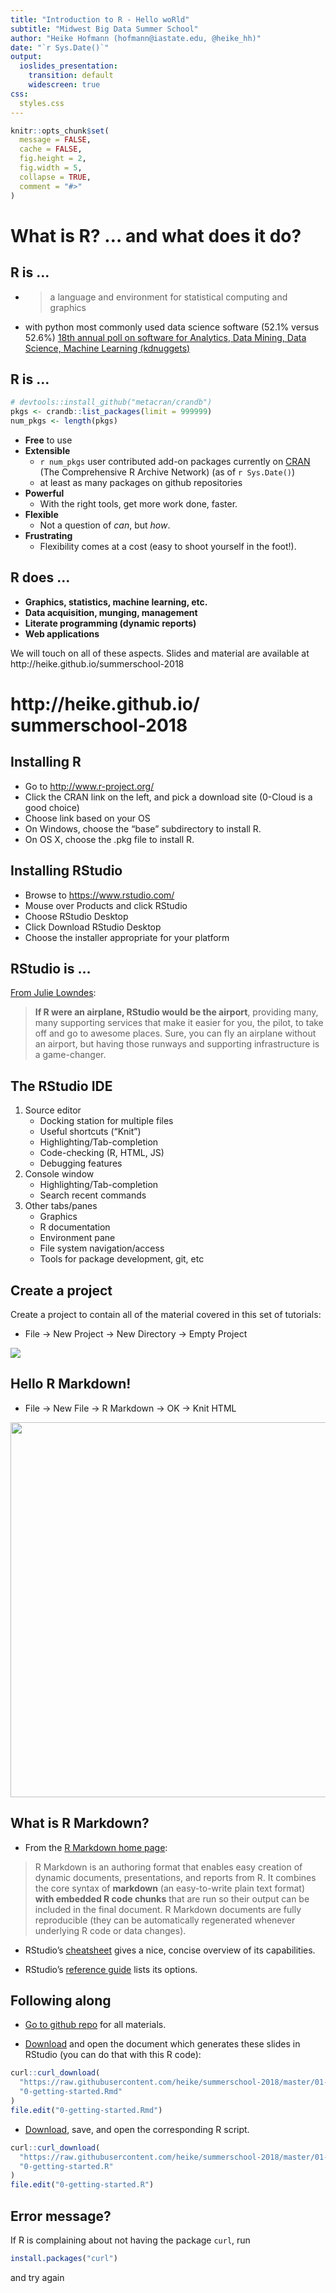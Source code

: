 ```yaml
---
title: "Introduction to R - Hello woRld"
subtitle: "Midwest Big Data Summer School"
author: "Heike Hofmann (hofmann@iastate.edu, @heike_hh)"
date: "`r Sys.Date()`"
output:
  ioslides_presentation:
    transition: default
    widescreen: true
css:
  styles.css
---
```


```r
knitr::opts_chunk$set(
  message = FALSE,
  cache = FALSE,
  fig.height = 2,
  fig.width = 5,
  collapse = TRUE,
  comment = "#>"
)
```

# What is R? ... and what does it do?

## R  is ...

* <blockquote> a language and environment for statistical computing and graphics
</blockquote>
* with python most commonly used data science software (52.1% versus 52.6%) [18th annual poll on software for Analytics, Data Mining, Data Science, Machine Learning (kdnuggets)](http://www.kdnuggets.com/2017/05/poll-analytics-data-science-machine-learning-software-leaders.html)

## R is ...

```r
# devtools::install_github("metacran/crandb")
pkgs <- crandb::list_packages(limit = 999999)
num_pkgs <- length(pkgs)
```

* __Free__ to use
* __Extensible__
    * `r num_pkgs` user contributed add-on packages currently on [CRAN](https://cran.r-project.org/) (The Comprehensive R Archive Network) (as of `r Sys.Date()`)
    * at least as many packages on github repositories
* __Powerful__
    * With the right tools, get more work done, faster.
* __Flexible__
    * Not a question of _can_, but _how_.
* __Frustrating__
    * Flexibility comes at a cost (easy to shoot yourself in the foot!).



## R does ...

* __Graphics, statistics, machine learning, etc.__
* __Data acquisition, munging, management__
* __Literate programming (dynamic reports)__
* __Web applications__

We will touch on all of these aspects.
Slides and material are available at
 http://heike.github.io/summerschool-2018


#  http://heike.github.io/<br>summerschool-2018

## Installing R

- Go to [http://www.r-project.org/](http://www.r-project.org/)
- Click the CRAN link on the left, and pick a download site (0-Cloud is a good choice)
- Choose link based on your OS
- On Windows, choose the "base" subdirectory to install R.
- On OS X, choose the .pkg file to install R.

## Installing RStudio

- Browse to [https://www.rstudio.com/](https://www.rstudio.com/)
- Mouse over Products and click RStudio
- Choose RStudio Desktop
- Click Download RStudio Desktop
- Choose the installer appropriate for your platform


## RStudio is ...

[From Julie Lowndes](http://jules32.github.io/resources/RStudio_intro/):  

<blockquote>
<b>If R were an airplane, RStudio would be the airport</b>, providing many, many supporting services that make it easier for you, the pilot, to take off and go to awesome places. Sure, you can fly an airplane without an airport, but having those runways and supporting infrastructure is a game-changer.
</blockquote>

## The RStudio IDE

<div class="columns-2">
1. Source editor
    - Docking station for multiple files
    - Useful shortcuts ("Knit")
    - Highlighting/Tab-completion
    - Code-checking (R, HTML, JS)
    - Debugging features
2. Console window
    - Highlighting/Tab-completion
    - Search recent commands
3. Other tabs/panes
    - Graphics
    - R documentation
    - Environment pane
    - File system navigation/access
    - Tools for package development, git, etc
<div>


## Create a project

Create a project to contain all of the material covered in this set of tutorials:

* File -> New Project -> New Directory -> Empty Project

![](createproject.png) 

## Hello R Markdown!

* File -> New File -> R Markdown -> OK -> Knit HTML

<div align="center">
  <img src="rmarkdown.png" height="600" width="1000">
</div>

## What is R Markdown?

- From the [R Markdown home page](http://rmarkdown.rstudio.com/):

<blockquote>
R Markdown is an authoring format that enables easy creation of dynamic documents, presentations, and reports from R. It combines the core syntax of __markdown__ (an easy-to-write plain text format) __with embedded R code chunks__ that are run so their output can be included in the final document. R Markdown documents are fully reproducible (they can be automatically regenerated whenever underlying R code or data changes).
</blockquote>

- RStudio's [cheatsheet](https://www.rstudio.com/wp-content/uploads/2015/02/rmarkdown-cheatsheet.pdf) gives a nice, concise overview of its capabilities.

- RStudio's [reference guide](https://www.rstudio.com/wp-content/uploads/2015/03/rmarkdown-reference.pdf) lists its options.

## Following along

- [Go to github repo](https://github.com/heike/summerschool-2017) for all materials. 

- [Download](knitr/0-getting-started.Rmd) and open the document which generates these slides in RStudio (you can do that with this R code):



```r
curl::curl_download(
  "https://raw.githubusercontent.com/heike/summerschool-2018/master/01-Introduction-to-R/knitr/0-getting-started.Rmd",
  "0-getting-started.Rmd"
)
file.edit("0-getting-started.Rmd")
```

- [Download](knitr/0-getting-started.R), save, and open the corresponding R script.

```r
curl::curl_download(
  "https://raw.githubusercontent.com/heike/summerschool-2018/master/01-Introduction-to-R/code/0-getting-started.R",
  "0-getting-started.R"
)
file.edit("0-getting-started.R")
```

## Error message?

If R is complaining about not having the package `curl`, run

```r
install.packages("curl")
```

and try again
